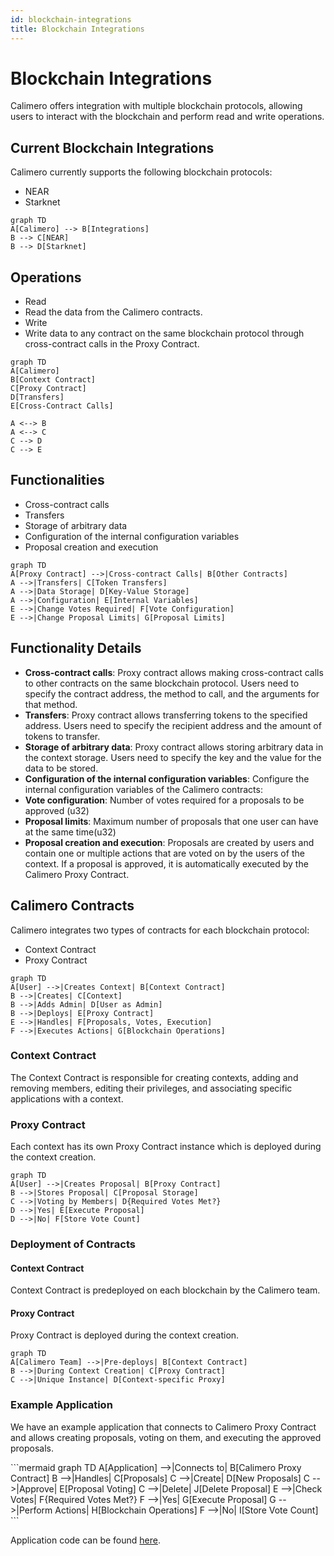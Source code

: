 ```yaml
---
id: blockchain-integrations
title: Blockchain Integrations
---
```


# Blockchain Integrations

Calimero offers integration with multiple blockchain protocols, allowing users
to interact with the blockchain and perform read and write operations.

## Current Blockchain Integrations

Calimero currently supports the following blockchain protocols:

- NEAR
- Starknet

<div style={{ display: 'flex', justifyContent: 'center' }}>

```mermaid
graph TD
A[Calimero] --> B[Integrations]
B --> C[NEAR]
B --> D[Starknet]
```

</div>

## Operations

- Read
- Read the data from the Calimero contracts.
- Write
- Write data to any contract on the same blockchain protocol through
  cross-contract calls in the Proxy Contract.

<div style={{display: 'flex', justifyContent: 'center'}}>

```mermaid
graph TD
A[Calimero]
B[Context Contract]
C[Proxy Contract]
D[Transfers]
E[Cross-Contract Calls]

A <--> B
A <--> C
C --> D
C --> E
```

</div>

## Functionalities

- Cross-contract calls
- Transfers
- Storage of arbitrary data
- Configuration of the internal configuration variables
- Proposal creation and execution

<div style={{display: 'flex', justifyContent: 'center'}}>

```mermaid
graph TD
A[Proxy Contract] -->|Cross-contract Calls| B[Other Contracts]
A -->|Transfers| C[Token Transfers]
A -->|Data Storage| D[Key-Value Storage]
A -->|Configuration| E[Internal Variables]
E -->|Change Votes Required| F[Vote Configuration]
E -->|Change Proposal Limits| G[Proposal Limits]
```

</div>

## Functionality Details

- **Cross-contract calls**: Proxy contract allows making cross-contract calls to
  other contracts on the same blockchain protocol. Users need to specify the
  contract address, the method to call, and the arguments for that method.
- **Transfers**: Proxy contract allows transferring tokens to the specified
  address. Users need to specify the recipient address and the amount of tokens
  to transfer.
- **Storage of arbitrary data**: Proxy contract allows storing arbitrary data in
  the context storage. Users need to specify the key and the value for the data
  to be stored.
- **Configuration of the internal configuration variables**: Configure the
  internal configuration variables of the Calimero contracts:
- **Vote configuration**: Number of votes required for a proposals to be
  approved (u32)
- **Proposal limits**: Maximum number of proposals that one user can have at the
  same time(u32)
- **Proposal creation and execution**: Proposals are created by users and
  contain one or multiple actions that are voted on by the users of the context.
  If a proposal is approved, it is automatically executed by the Calimero Proxy
  Contract.

## Calimero Contracts

Calimero integrates two types of contracts for each blockchain protocol:

- Context Contract
- Proxy Contract

<div style={{ display: 'flex', justifyContent: 'center' }}>

```mermaid
graph TD
A[User] -->|Creates Context| B[Context Contract]
B -->|Creates| C[Context]
B -->|Adds Admin| D[User as Admin]
B -->|Deploys| E[Proxy Contract]
E -->|Handles| F[Proposals, Votes, Execution]
F -->|Executes Actions| G[Blockchain Operations]
```

</div>

### Context Contract

The Context Contract is responsible for creating contexts, adding and removing
members, editing their privileges, and associating specific applications with a
context.

### Proxy Contract

Each context has its own Proxy Contract instance which is deployed during the
context creation.

<div style={{display: 'flex', justifyContent: 'center'}}>

```mermaid
graph TD
A[User] -->|Creates Proposal| B[Proxy Contract]
B -->|Stores Proposal| C[Proposal Storage]
C -->|Voting by Members| D{Required Votes Met?}
D -->|Yes| E[Execute Proposal]
D -->|No| F[Store Vote Count]
```

</div>

### Deployment of Contracts

#### Context Contract

Context Contract is predeployed on each blockchain by the Calimero team.

#### Proxy Contract

Proxy Contract is deployed during the context creation.

<div style={{display: 'flex', justifyContent: 'center'}}>

```mermaid
graph TD
A[Calimero Team] -->|Pre-deploys| B[Context Contract]
B -->|During Context Creation| C[Proxy Contract]
C -->|Unique Instance| D[Context-specific Proxy]
```

</div>

### Example Application

We have an example application that connects to Calimero Proxy Contract and
allows creating proposals, voting on them, and executing the approved proposals.

<div style={{display: 'flex', justifyContent: 'center'}}>
```mermaid
graph TD
A[Application] -->|Connects to| B[Calimero Proxy Contract]
B -->|Handles| C[Proposals]
C -->|Create| D[New Proposals]
C -->|Approve| E[Proposal Voting]
C -->|Delete| J[Delete Proposal]
E -->|Check Votes| F{Required Votes Met?}
F -->|Yes| G[Execute Proposal]
G -->|Perform Actions| H[Blockchain Operations]
F -->|No| I[Store Vote Count]
```
</div>

Application code can be found
[here](https://github.com/calimero-network/demo-blockchain-integrations).

